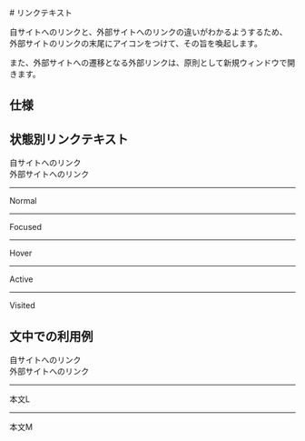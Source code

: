 
<Meta of={LinkStories} />

<div className={`${noto_sans_jp.variable}`}>
<Unstyled>
<div className='font-sans text-on-surface'>
# リンクテキスト

自サイトへのリンクと、外部サイトへのリンクの違いがわかるようするため、
外部サイトのリンクの末尾にアイコンをつけて、その旨を喚起します。

また、外部サイトへの遷移となる外部リンクは、原則として新規ウィンドウで開きます。

## 仕様

<Canvas of={LinkStories.Internal} sourceState="shown" />

<Controls of={LinkStories.Internal} />

## 状態別リンクテキスト

<div className="p-4 grid grid-cols-5 gap-5 bg-surface border border-outline rounded-md justify-center items-center">
<div className=""></div>
<div className="col-span-2">自サイトへのリンク</div>
<div className="col-span-2">外部サイトへのリンク</div>
<hr className="border border-outline-variant col-span-full" />
<div className="">Normal</div>
<div className="col-span-2"><Story of={LinkStories.Internal} /></div>
<div className="col-span-2"><Story of={LinkStories.External} /></div>
<hr className="border border-outline-variant col-span-full" />
<div>Focused</div>
<div className="col-span-2"><Story of={LinkStories.InternalWithFocused} /></div>
<div className="col-span-2"><Story of={LinkStories.ExternalWithFocused} /></div>
<hr className="border border-outline-variant col-span-full" />
<div>Hover</div>
<div className="col-span-2"><Story of={LinkStories.InternalWithHover} /></div>
<div className="col-span-2"><Story of={LinkStories.ExternalWithHover} /></div>
<hr className="border border-outline-variant col-span-full" />
<div>Active</div>
<div className="col-span-2"><Story of={LinkStories.InternalWithActive} /></div>
<div className="col-span-2"><Story of={LinkStories.ExternalWithActive} /></div>
<hr className="border border-outline-variant col-span-full" />
<div>Visited</div>
<div className="col-span-2"><Story of={LinkStories.InternalWithVisited} /></div>
<div className="col-span-2"><Story of={LinkStories.ExternalWithVisited} /></div>
</div>


## 文中での利用例

<div className="p-4 grid grid-cols-5 gap-2 bg-surface border border-outline rounded-md justify-center items-center">
<div className=""></div>
<div className="col-span-2">自サイトへのリンク</div>
<div className="col-span-2">外部サイトへのリンク</div>
<hr className="border border-outline-variant col-span-full" />
<div className="">本文L</div>
<div className="col-span-2"><Story of={LinkStories.InternalBodyL} /></div>
<div className="col-span-2"><Story of={LinkStories.ExternalBodyL} /></div>
<hr className="border border-outline-variant col-span-full" />
<div>本文M</div>
<div className="col-span-2"><Story of={LinkStories.InternalBodyM} /></div>
<div className="col-span-2"><Story of={LinkStories.ExternalBodyM} /></div>

</div>

</div>
</Unstyled>
</div>




